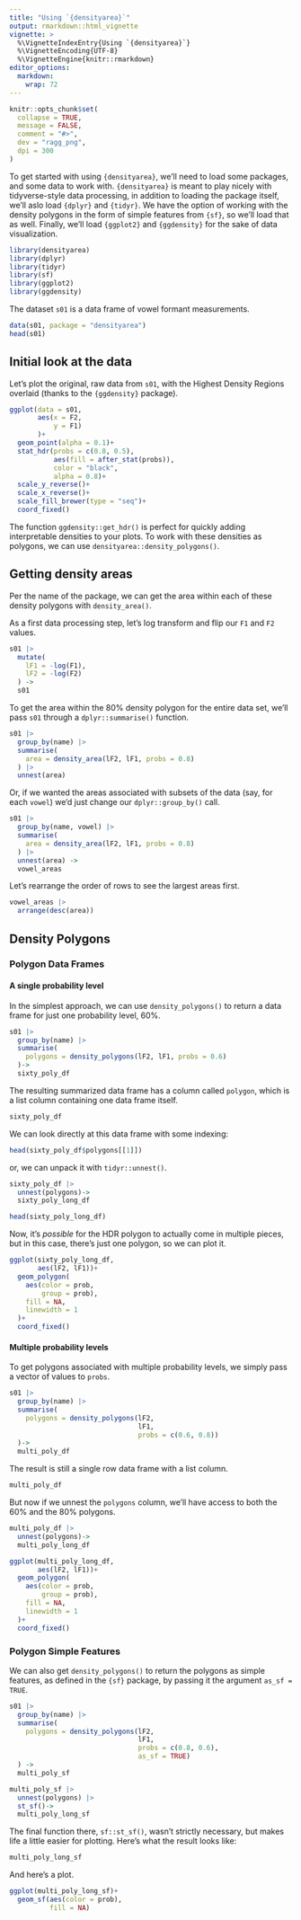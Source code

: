 ```yaml
---
title: "Using `{densityarea}`"
output: rmarkdown::html_vignette
vignette: >
  %\VignetteIndexEntry{Using `{densityarea}`}
  %\VignetteEncoding{UTF-8}
  %\VignetteEngine{knitr::rmarkdown}
editor_options: 
  markdown: 
    wrap: 72
---
```


```r
knitr::opts_chunk$set(
  collapse = TRUE,
  message = FALSE,
  comment = "#>",
  dev = "ragg_png",
  dpi = 300
)
```

To get started with using `{densityarea}`, we'll need to load some
packages, and some data to work with. `{densityarea}` is meant to play
nicely with tidyverse-style data processing, in addition to loading the
package itself, we'll aslo load `{dplyr}` and `{tidyr}`. We have the
option of working with the density polygons in the form of simple
features from `{sf}`, so we'll load that as well. Finally, we'll load
`{ggplot2}` and `{ggdensity}` for the sake of data visualization.

```r
library(densityarea)
library(dplyr)
library(tidyr)
library(sf)
library(ggplot2)
library(ggdensity)
```

The dataset `s01` is a data frame of vowel formant measurements.

```r
data(s01, package = "densityarea")
head(s01)
```

## Initial look at the data

Let's plot the original, raw data from `s01`, with the Highest Density
Regions overlaid (thanks to the `{ggdensity}` package).

```r
ggplot(data = s01,
       aes(x = F2,
           y = F1)
       )+
  geom_point(alpha = 0.1)+
  stat_hdr(probs = c(0.8, 0.5),
           aes(fill = after_stat(probs)),
           color = "black",
           alpha = 0.8)+
  scale_y_reverse()+
  scale_x_reverse()+
  scale_fill_brewer(type = "seq")+
  coord_fixed()
```

The function `ggdensity::get_hdr()` is perfect for quickly adding
interpretable densities to your plots. To work with these densities as
polygons, we can use `densityarea::density_polygons()`.

## Getting density areas

Per the name of the package, we can get the area within each of these
density polygons with `density_area()`.

As a first data processing step, let's log transform and flip our `F1`
and `F2` values.

```r
s01 |> 
  mutate(
    lF1 = -log(F1),
    lF2 = -log(F2)
  ) -> 
  s01
```

To get the area within the 80% density polygon for the entire data set,
we'll pass `s01` through a `dplyr::summarise()` function.

```r
s01 |> 
  group_by(name) |> 
  summarise(
    area = density_area(lF2, lF1, probs = 0.8)
  ) |> 
  unnest(area)
```

Or, if we wanted the areas associated with subsets of the data (say, for
each `vowel`) we'd just change our `dplyr::group_by()` call.

```r
s01 |> 
  group_by(name, vowel) |> 
  summarise(
    area = density_area(lF2, lF1, probs = 0.8)
  ) |> 
  unnest(area) ->
  vowel_areas
```

Let's rearrange the order of rows to see the largest areas first.

```r
vowel_areas |> 
  arrange(desc(area))
```

## Density Polygons

### Polygon Data Frames

#### A single probability level

In the simplest approach, we can use `density_polygons()` to return a
data frame for just one probability level, 60%.

```r
s01 |> 
  group_by(name) |> 
  summarise(
    polygons = density_polygons(lF2, lF1, probs = 0.6)
  )->
  sixty_poly_df
```

The resulting summarized data frame has a column called `polygon`, which
is a list column containing one data frame itself.\

```r
sixty_poly_df
```

We can look directly at this data frame with some indexing:

```r
head(sixty_poly_df$polygons[[1]])
```

or, we can unpack it with `tidyr::unnest()`.

```r
sixty_poly_df |> 
  unnest(polygons)->
  sixty_poly_long_df
```

```r
head(sixty_poly_long_df)
```

Now, it's *possible* for the HDR polygon to actually come in multiple
pieces, but in this case, there's just one polygon, so we can plot it.

```r
ggplot(sixty_poly_long_df,
       aes(lF2, lF1))+
  geom_polygon(
    aes(color = prob,
        group = prob),
    fill = NA,
    linewidth = 1
  )+
  coord_fixed()
```

#### Multiple probability levels

To get polygons associated with multiple probability levels, we simply
pass a vector of values to `probs`.

```r
s01 |> 
  group_by(name) |> 
  summarise(
    polygons = density_polygons(lF2, 
                                lF1, 
                                probs = c(0.6, 0.8))
  )->
  multi_poly_df
```

The result is still a single row data frame with a list column.

```r
multi_poly_df
```

But now if we unnest the `polygons` column, we'll have access to both
the 60% and the 80% polygons.

```r
multi_poly_df |> 
  unnest(polygons)->
  multi_poly_long_df
```

```r
ggplot(multi_poly_long_df,
       aes(lF2, lF1))+
  geom_polygon(
    aes(color = prob,
        group = prob),
    fill = NA,
    linewidth = 1
  )+
  coord_fixed()
```

### Polygon Simple Features

We can also get `density_polygons()` to return the polygons as simple
features, as defined in the `{sf}` package, by passing it the argument
`as_sf = TRUE`.

```r
s01 |> 
  group_by(name) |> 
  summarise(
    polygons = density_polygons(lF2,
                                lF1,
                                probs = c(0.8, 0.6),
                                as_sf = TRUE)
  ) ->
  multi_poly_sf

multi_poly_sf |> 
  unnest(polygons) |> 
  st_sf()->
  multi_poly_long_sf
```

The final function there, `sf::st_sf()`, wasn't strictly necessary, but
makes life a little easier for plotting. Here's what the result looks
like:

```r
multi_poly_long_sf
```

And here's a plot.

```r
ggplot(multi_poly_long_sf)+
  geom_sf(aes(color = prob),
          fill = NA)
```
